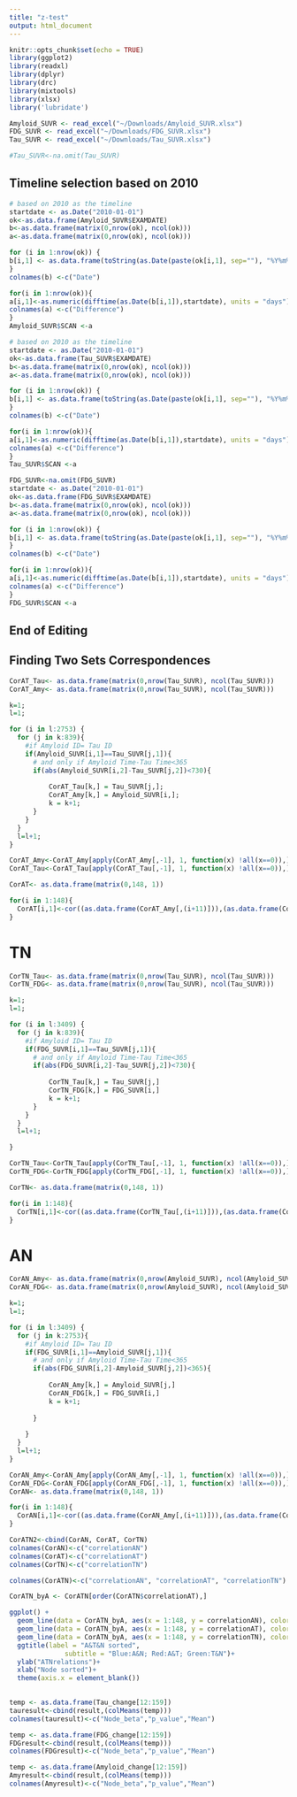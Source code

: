 ```yaml
---
title: "z-test"
output: html_document
---
```


```r
knitr::opts_chunk$set(echo = TRUE)
library(ggplot2)
library(readxl)
library(dplyr)
library(drc)
library(mixtools)
library(xlsx)
library('lubridate')

Amyloid_SUVR <- read_excel("~/Downloads/Amyloid_SUVR.xlsx")
FDG_SUVR <- read_excel("~/Downloads/FDG_SUVR.xlsx")
Tau_SUVR <- read_excel("~/Downloads/Tau_SUVR.xlsx")

#Tau_SUVR<-na.omit(Tau_SUVR)
```

## Timeline selection based on 2010
```r
# based on 2010 as the timeline
startdate <- as.Date("2010-01-01")
ok<-as.data.frame(Amyloid_SUVR$EXAMDATE)
b<-as.data.frame(matrix(0,nrow(ok), ncol(ok)))
a<-as.data.frame(matrix(0,nrow(ok), ncol(ok)))

for (i in 1:nrow(ok)) {
b[i,1] <- as.data.frame(toString(as.Date(paste(ok[i,1], sep=""), "%Y%m%d")))
}
colnames(b) <-c("Date")

for(i in 1:nrow(ok)){
a[i,1]<-as.numeric(difftime(as.Date(b[i,1]),startdate), units = "days")
colnames(a) <-c("Difference")
}
Amyloid_SUVR$SCAN <-a
```


```r
# based on 2010 as the timeline
startdate <- as.Date("2010-01-01")
ok<-as.data.frame(Tau_SUVR$EXAMDATE)
b<-as.data.frame(matrix(0,nrow(ok), ncol(ok)))
a<-as.data.frame(matrix(0,nrow(ok), ncol(ok)))

for (i in 1:nrow(ok)) {
b[i,1] <- as.data.frame(toString(as.Date(paste(ok[i,1], sep=""), "%Y%m%d")))
}
colnames(b) <-c("Date")

for(i in 1:nrow(ok)){
a[i,1]<-as.numeric(difftime(as.Date(b[i,1]),startdate), units = "days")
colnames(a) <-c("Difference")
}
Tau_SUVR$SCAN <-a
```

```r
FDG_SUVR<-na.omit(FDG_SUVR)
startdate <- as.Date("2010-01-01")
ok<-as.data.frame(FDG_SUVR$EXAMDATE)
b<-as.data.frame(matrix(0,nrow(ok), ncol(ok)))
a<-as.data.frame(matrix(0,nrow(ok), ncol(ok)))

for (i in 1:nrow(ok)) {
b[i,1] <- as.data.frame(toString(as.Date(paste(ok[i,1], sep=""), "%Y%m%d")))
}
colnames(b) <-c("Date")

for(i in 1:nrow(ok)){
a[i,1]<-as.numeric(difftime(as.Date(b[i,1]),startdate), units = "days")
colnames(a) <-c("Difference")
}
FDG_SUVR$SCAN <-a
```

## End of Editing




## Finding Two Sets Correspondences


```r
CorAT_Tau<- as.data.frame(matrix(0,nrow(Tau_SUVR), ncol(Tau_SUVR)))
CorAT_Amy<- as.data.frame(matrix(0,nrow(Tau_SUVR), ncol(Tau_SUVR)))

k=1;
l=1;

for (i in l:2753) {
  for (j in k:839){
    #if Amyloid ID= Tau ID
    if(Amyloid_SUVR[i,1]==Tau_SUVR[j,1]){
      # and only if Amyloid Time-Tau Time<365
      if(abs(Amyloid_SUVR[i,2]-Tau_SUVR[j,2])<730){
        
          CorAT_Tau[k,] = Tau_SUVR[j,];
          CorAT_Amy[k,] = Amyloid_SUVR[i,];
          k = k+1;
      }
    }
  }
  l=l+1;
}

CorAT_Amy<-CorAT_Amy[apply(CorAT_Amy[,-1], 1, function(x) !all(x==0)),];
CorAT_Tau<-CorAT_Tau[apply(CorAT_Tau[,-1], 1, function(x) !all(x==0)),];
```

```r
CorAT<- as.data.frame(matrix(0,148, 1))

for(i in 1:148){
  CorAT[i,1]<-cor((as.data.frame(CorAT_Amy[,(i+11)])),(as.data.frame(CorAT_Tau[,(i+11)])))
}

```

# TN
```r
CorTN_Tau<- as.data.frame(matrix(0,nrow(Tau_SUVR), ncol(Tau_SUVR)))
CorTN_FDG<- as.data.frame(matrix(0,nrow(Tau_SUVR), ncol(Tau_SUVR)))

k=1;
l=1;

for (i in l:3409) {
  for (j in k:839){
    #if Amyloid ID= Tau ID
    if(FDG_SUVR[i,1]==Tau_SUVR[j,1]){
      # and only if Amyloid Time-Tau Time<365
      if(abs(FDG_SUVR[i,2]-Tau_SUVR[j,2])<730){
        
          CorTN_Tau[k,] = Tau_SUVR[j,]
          CorTN_FDG[k,] = FDG_SUVR[i,]
          k = k+1;
      }
    }
  }
  l=l+1;

}
```

```r
CorTN_Tau<-CorTN_Tau[apply(CorTN_Tau[,-1], 1, function(x) !all(x==0)),]
CorTN_FDG<-CorTN_FDG[apply(CorTN_FDG[,-1], 1, function(x) !all(x==0)),]

CorTN<- as.data.frame(matrix(0,148, 1))

for(i in 1:148){
  CorTN[i,1]<-cor((as.data.frame(CorTN_Tau[,(i+11)])),(as.data.frame(CorTN_FDG[,(i+11)])))
}

```
# AN
```r
CorAN_Amy<- as.data.frame(matrix(0,nrow(Amyloid_SUVR), ncol(Amyloid_SUVR)))
CorAN_FDG<- as.data.frame(matrix(0,nrow(Amyloid_SUVR), ncol(Amyloid_SUVR)))

k=1;
l=1;

for (i in l:3409) {
  for (j in k:2753){
    #if Amyloid ID= Tau ID
    if(FDG_SUVR[i,1]==Amyloid_SUVR[j,1]){
      # and only if Amyloid Time-Tau Time<365
      if(abs(FDG_SUVR[i,2]-Amyloid_SUVR[j,2])<365){
        
          CorAN_Amy[k,] = Amyloid_SUVR[j,]
          CorAN_FDG[k,] = FDG_SUVR[i,]
          k = k+1;
      
      }
      
    }
  }
  l=l+1;
}

```

```r
CorAN_Amy<-CorAN_Amy[apply(CorAN_Amy[,-1], 1, function(x) !all(x==0)),]
CorAN_FDG<-CorAN_FDG[apply(CorAN_FDG[,-1], 1, function(x) !all(x==0)),]
CorAN<- as.data.frame(matrix(0,148, 1))

for(i in 1:148){
  CorAN[i,1]<-cor((as.data.frame(CorAN_Amy[,(i+11)])),(as.data.frame(CorAN_FDG[,(i+11)])))
}

```

```r
CorATN2<-cbind(CorAN, CorAT, CorTN)
colnames(CorAN)<-c("correlationAN")
colnames(CorAT)<-c("correlationAT")
colnames(CorTN)<-c("correlationTN")

colnames(CorATN)<-c("correlationAN", "correlationAT", "correlationTN")


```

```r
CorATN_byA <- CorATN[order(CorATN$correlationAT),] 
```
```r
ggplot() + 
  geom_line(data = CorATN_byA, aes(x = 1:148, y = correlationAN), color = "blue", weight = 5)+
  geom_line(data = CorATN_byA, aes(x = 1:148, y = correlationAT), color = "red", weight = 5) +
  geom_line(data = CorATN_byA, aes(x = 1:148, y = correlationTN), color = "green", weight = 5)+
  ggtitle(label = "A&T&N sorted",
              subtitle = "Blue:A&N; Red:A&T; Green:T&N")+
  ylab("ATNrelations")+
  xlab("Node sorted")+
  theme(axis.x = element_blank())
 
```
```r
temp <- as.data.frame(Tau_change[12:159])
tauresult<-cbind(result,(colMeans(temp)))
colnames(tauresult)<-c("Node_beta","p_value","Mean")

```
```r
temp <- as.data.frame(FDG_change[12:159])
FDGresult<-cbind(result,(colMeans(temp)))
colnames(FDGresult)<-c("Node_beta","p_value","Mean")
```

```r
temp <- as.data.frame(Amyloid_change[12:159])
Amyresult<-cbind(result,(colMeans(temp)))
colnames(Amyresult)<-c("Node_beta","p_value","Mean")
```
